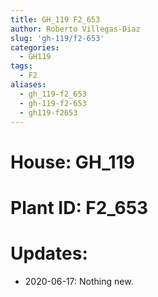 ```yaml
---
title: GH_119 F2_653
author: Roberto Villegas-Diaz
slug: 'gh-119/f2-653'
categories:
  - GH119
tags:
  - F2
aliases:
  - gh_119-f2_653
  - gh-119-f2-653
  - gh119-f2653
---
```


# **House**: GH_119
# **Plant ID**: F2_653
# **Updates**: 
 - 2020-06-17: Nothing new.
